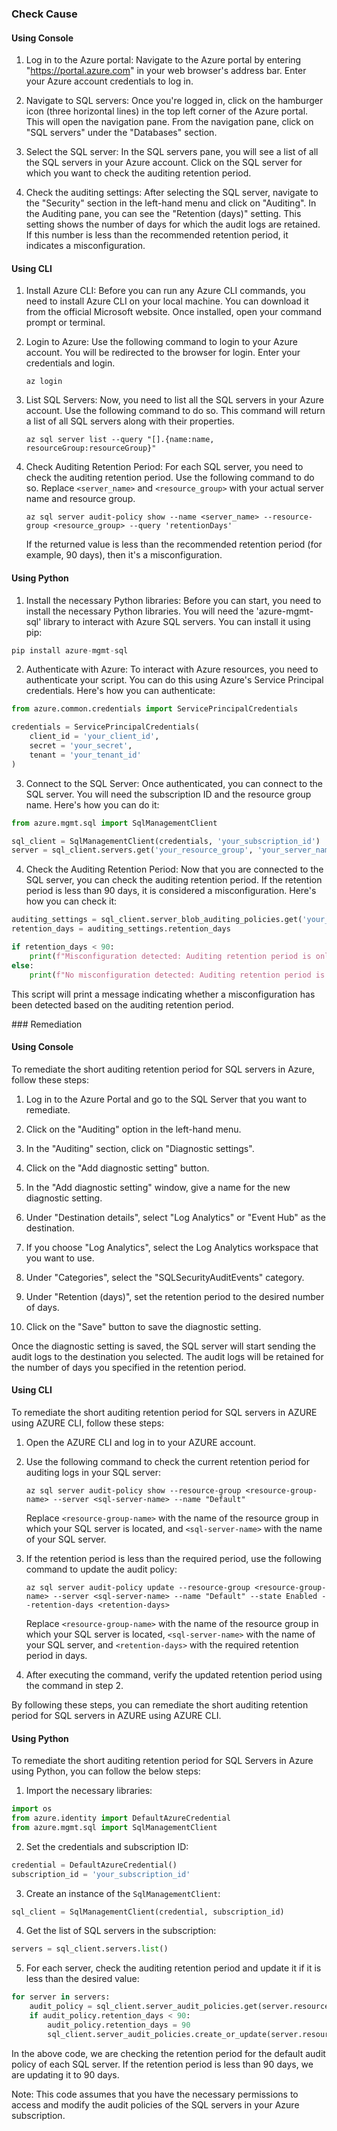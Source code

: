 

<Tabs><Tab title='Cause'>
### Check Cause

#### Using Console

1. Log in to the Azure portal: Navigate to the Azure portal by entering "https://portal.azure.com" in your web browser's address bar. Enter your Azure account credentials to log in.

2. Navigate to SQL servers: Once you're logged in, click on the hamburger icon (three horizontal lines) in the top left corner of the Azure portal. This will open the navigation pane. From the navigation pane, click on "SQL servers" under the "Databases" section.

3. Select the SQL server: In the SQL servers pane, you will see a list of all the SQL servers in your Azure account. Click on the SQL server for which you want to check the auditing retention period.

4. Check the auditing settings: After selecting the SQL server, navigate to the "Security" section in the left-hand menu and click on "Auditing". In the Auditing pane, you can see the "Retention (days)" setting. This setting shows the number of days for which the audit logs are retained. If this number is less than the recommended retention period, it indicates a misconfiguration.

#### Using CLI

1. Install Azure CLI: Before you can run any Azure CLI commands, you need to install Azure CLI on your local machine. You can download it from the official Microsoft website. Once installed, open your command prompt or terminal.

2. Login to Azure: Use the following command to login to your Azure account. You will be redirected to the browser for login. Enter your credentials and login.
   ```
   az login
   ```
3. List SQL Servers: Now, you need to list all the SQL servers in your Azure account. Use the following command to do so. This command will return a list of all SQL servers along with their properties.
   ```
   az sql server list --query "[].{name:name, resourceGroup:resourceGroup}"
   ```
4. Check Auditing Retention Period: For each SQL server, you need to check the auditing retention period. Use the following command to do so. Replace `<server_name>` and `<resource_group>` with your actual server name and resource group.
   ```
   az sql server audit-policy show --name <server_name> --resource-group <resource_group> --query 'retentionDays'
   ```
   If the returned value is less than the recommended retention period (for example, 90 days), then it's a misconfiguration.

#### Using Python

1. Install the necessary Python libraries: Before you can start, you need to install the necessary Python libraries. You will need the 'azure-mgmt-sql' library to interact with Azure SQL servers. You can install it using pip:

```python
pip install azure-mgmt-sql
```

2. Authenticate with Azure: To interact with Azure resources, you need to authenticate your script. You can do this using Azure's Service Principal credentials. Here's how you can authenticate:

```python
from azure.common.credentials import ServicePrincipalCredentials

credentials = ServicePrincipalCredentials(
    client_id = 'your_client_id',
    secret = 'your_secret',
    tenant = 'your_tenant_id'
)
```

3. Connect to the SQL Server: Once authenticated, you can connect to the SQL server. You will need the subscription ID and the resource group name. Here's how you can do it:

```python
from azure.mgmt.sql import SqlManagementClient

sql_client = SqlManagementClient(credentials, 'your_subscription_id')
server = sql_client.servers.get('your_resource_group', 'your_server_name')
```

4. Check the Auditing Retention Period: Now that you are connected to the SQL server, you can check the auditing retention period. If the retention period is less than 90 days, it is considered a misconfiguration. Here's how you can check it:

```python
auditing_settings = sql_client.server_blob_auditing_policies.get('your_resource_group', 'your_server_name')
retention_days = auditing_settings.retention_days

if retention_days < 90:
    print(f"Misconfiguration detected: Auditing retention period is only {retention_days} days.")
else:
    print(f"No misconfiguration detected: Auditing retention period is {retention_days} days.")
```

This script will print a message indicating whether a misconfiguration has been detected based on the auditing retention period.

</Tab>

<Tab title='Remediation'>
### Remediation

#### Using Console

To remediate the short auditing retention period for SQL servers in Azure, follow these steps:

1. Log in to the Azure Portal and go to the SQL Server that you want to remediate.

2. Click on the "Auditing" option in the left-hand menu.

3. In the "Auditing" section, click on "Diagnostic settings".

4. Click on the "Add diagnostic setting" button.

5. In the "Add diagnostic setting" window, give a name for the new diagnostic setting.

6. Under "Destination details", select "Log Analytics" or "Event Hub" as the destination.

7. If you choose "Log Analytics", select the Log Analytics workspace that you want to use.

8. Under "Categories", select the "SQLSecurityAuditEvents" category.

9. Under "Retention (days)", set the retention period to the desired number of days. 

10. Click on the "Save" button to save the diagnostic setting.

Once the diagnostic setting is saved, the SQL server will start sending the audit logs to the destination you selected. The audit logs will be retained for the number of days you specified in the retention period.

#### Using CLI

To remediate the short auditing retention period for SQL servers in AZURE using AZURE CLI, follow these steps:

1. Open the AZURE CLI and log in to your AZURE account.
2. Use the following command to check the current retention period for auditing logs in your SQL server:

   ```
   az sql server audit-policy show --resource-group <resource-group-name> --server <sql-server-name> --name "Default"
   ```

   Replace `<resource-group-name>` with the name of the resource group in which your SQL server is located, and `<sql-server-name>` with the name of your SQL server.

3. If the retention period is less than the required period, use the following command to update the audit policy:

   ```
   az sql server audit-policy update --resource-group <resource-group-name> --server <sql-server-name> --name "Default" --state Enabled --retention-days <retention-days>
   ```

   Replace `<resource-group-name>` with the name of the resource group in which your SQL server is located, `<sql-server-name>` with the name of your SQL server, and `<retention-days>` with the required retention period in days.

4. After executing the command, verify the updated retention period using the command in step 2.

By following these steps, you can remediate the short auditing retention period for SQL servers in AZURE using AZURE CLI.

#### Using Python

To remediate the short auditing retention period for SQL Servers in Azure using Python, you can follow the below steps:

1. Import the necessary libraries: 

```python
import os
from azure.identity import DefaultAzureCredential
from azure.mgmt.sql import SqlManagementClient
```

2. Set the credentials and subscription ID:

```python
credential = DefaultAzureCredential()
subscription_id = 'your_subscription_id'
```

3. Create an instance of the `SqlManagementClient`:

```python
sql_client = SqlManagementClient(credential, subscription_id)
```

4. Get the list of SQL servers in the subscription:

```python
servers = sql_client.servers.list()
```

5. For each server, check the auditing retention period and update it if it is less than the desired value:

```python
for server in servers:
    audit_policy = sql_client.server_audit_policies.get(server.resource_group, server.name, "default")
    if audit_policy.retention_days < 90:
        audit_policy.retention_days = 90
        sql_client.server_audit_policies.create_or_update(server.resource_group, server.name, "default", audit_policy)
```

In the above code, we are checking the retention period for the default audit policy of each SQL server. If the retention period is less than 90 days, we are updating it to 90 days.

Note: This code assumes that you have the necessary permissions to access and modify the audit policies of the SQL servers in your Azure subscription.


</Tab>
</Tabs>
